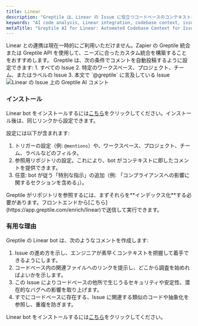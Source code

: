```yaml
---
title: Linear
description: "Greptile は、Linear の Issue に役立つコードベースのコンテキストを含むコメントを追加します"
keywords: "AI code analysis, Linear integration, codebase context, issue management, developer productivity, automated code insights"
metaTitle: "Greptile AI for Linear: Automated Codebase Context for Issues"
---
```

<Note>
Linear との連携は現在一時的にご利用いただけません。Zapier の Greptile 統合または Greptile API を使用して、ニーズに合ったカスタム統合を構築することをおすすめします。
</Note>
Greptile は、次の条件でコメントを自動投稿するように設定できます:
1. すべての Issue
2. 特定のワークスペース、プロジェクト、チーム、またはラベルの Issue
3. 本文で `@greptile` に言及している Issue

<Frame>
    <img src="/images/linearbot.png" alt="Linear の Issue 上の Greptile AI コメント" />
</Frame>

### インストール

Linear bot をインストールするには[こちら](https://app.greptile.com/enrich/linear)をクリックしてください。インストール後は、同じリンクから設定できます。 

設定には以下が含まれます:
1. トリガーの設定（例: `@mentions`）や、ワークスペース、プロジェクト、チーム、ラベルなどのフィルタ。
2. 参照用リポジトリの設定。これにより、bot がコンテキストに即したコメントを提供できます。
3. 任意: bot が従う「特別な指示」の追加（例: 「コンプライアンスへの影響に関するセクションを含める」）。

<Note>
Greptile がリポジトリを参照するには、まずそれらを**インデックス化**する必要があります。フロントエンドから[こちら](https://app.greptile.com/enrich/linear)で送信して実行できます。 
</Note>

### 有用な理由

Greptile の Linear bot は、次のようなコメントを作成します:

1. Issue の進め方を示し、エンジニアが素早くコンテキストを把握して着手できるようにします。 
2. コードベース内の関連ファイルへのリンクを提示し、どこから調査を始めればよいかを示します。
3. この Issue によりコードベースの他所で生じうるセキュリティや安定性、潜在的なバグへの影響を取り上げます。 
4. すでにコードベースに存在する、Issue に関連する類似のコードや抽象化を参照し、重複を防ぎます。 

Linear bot をインストールするには[こちら](https://app.greptile.com/enrich/linear)をクリックしてください。